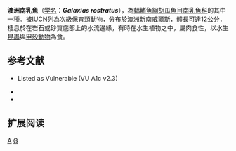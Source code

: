 {{Speciesbox 
| taxon = Galaxias rostratus
| status = VU
| status_system = IUCN3.1
| authority = [[Klunzinger|Klunzinger]], 1872
| synonyms = *''Galaxias planiceps''<br><small>Macleay (1881)</small>
*''Galaxias waitii''<br><small>Regan (1906)</small>
}}

'''澳洲南乳魚'''（[[学名|学名]]：'''''Galaxias rostratus'''''），為[[輻鰭魚綱|輻鰭魚綱]][[胡瓜魚目|胡瓜魚目]][[南乳魚科|南乳魚科]]的其中一[[種|種]]。被[[IUCN|IUCN]]列為次級保育類動物，分布於[[澳洲|澳洲]][[新南威爾斯|新南威爾斯]]，體長可達12公分，棲息於在岩石或砂質底部上的水流邊緣，有時在水生植物之中，屬肉食性，以水生[[昆蟲|昆蟲]]與[[甲殼動物|甲殼動物]]為食。

==参考文献==
{{refbegin}}
* {{IUCN2006|assessors=Wager|year=1996|id=8814|title=Galaxias rostratus|downloaded=11 May 2006}} Listed as Vulnerable (VU A1c v2.3)
* {{ITIS |id=623467 |taxon=Galaxias rostratus |accessdate=11 March 2006}}
* {{FishBase_species|genus=Galaxias|species=rostratus|year=2005|month=10}}
{{refend}}

== 扩展阅读 ==
{{refbegin}}
{{wikispecies-inline|Galaxias rostratus|澳洲南乳魚}}
{{refend}}
{{Taxonbar|from=Q4848085}}

[[Category:南乳鱼属|A]]
[[Category:1872年描述的魚類|G]]